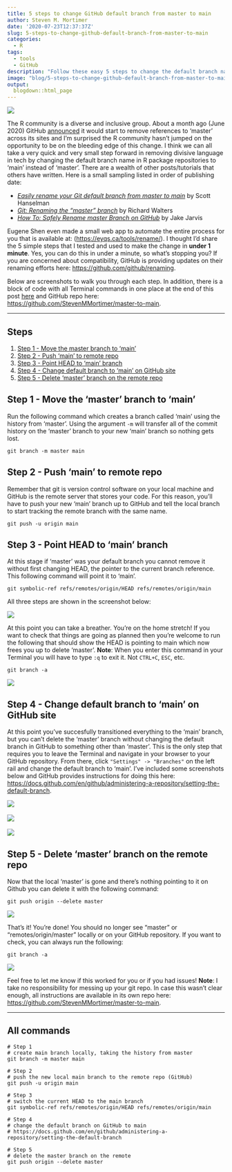 ```yaml
---
title: 5 steps to change GitHub default branch from master to main
author: Steven M. Mortimer
date: '2020-07-23T12:37:37Z'
slug: 5-steps-to-change-github-default-branch-from-master-to-main
categories:
  - R
tags:
  - tools
  - GitHub
description: "Follow these easy 5 steps to change the default branch name in your repo to 'main' instead of 'master' to show support for removing divisive language in tech."
image: "blog/5-steps-to-change-github-default-branch-from-master-to-main/master-to-main.png"
output:
  blogdown::html_page
---
```


![](/blog/5-steps-to-change-github-default-branch-from-master-to-main/master-to-main.png)

The R community is a diverse and inclusive group. About a month ago (June 2020)
GitHub <a target="_blank" href="https://www.vice.com/en_us/article/k7qbyv/github-to-remove-masterslave-terminology-from-its-platform">announced</a> it would start to remove references to 'master' across its
sites and I'm surprised the R community hasn't jumped on the opportunity to
be on the bleeding edge of this change. I think we can all take a very quick and
very small step forward in removing divisive language in tech by changing the default
branch name in R package repositories to 'main' instead of 'master'. There are a 
wealth of other posts/tutorials that others have written. Here is a small sampling 
listed in order of publishing date:

  * <a target="_blank" href="https://www.hanselman.com/blog/EasilyRenameYourGitDefaultBranchFromMasterToMain.aspx"><i>Easily rename your Git default branch from master to main</i></a> by Scott Hanselman
  * <a target="_blank" href="https://dev.to/rhymu8354/git-renaming-the-master-branch-137b"><i>Git: Renaming the "master" branch</i></a> by Richard Walters
  * <a target="_blank" href="https://jarv.is/notes/github-rename-master/"><i>How To: Safely Rename master Branch on GitHub</i></a> by Jake Jarvis
  
Eugene Shen even made a small web app to automate the entire process for you that is 
available at: (<a target="_blank" href="https://eyqs.ca/tools/rename/">https://eyqs.ca/tools/rename/</a>).
I thought I'd share the 5 simple steps that I tested and used to make the change in **under 1
minute**. Yes, you can do this in under a minute, so what's stopping you? If you 
are concerned about compatibility, GitHub is providing updates on their 
renaming efforts here: <a target="_blank" href="https://github.com/github/renaming">https://github.com/github/renaming</a>.

Below are screenshots to walk you through each step. In addition, there is a block 
of code with all Terminal commands in one place at the end of this post 
<a href="#all-commands">here</a> and GitHub repo here: 
<a target="_blank" href="https://github.com/StevenMMortimer/master-to-main">https://github.com/StevenMMortimer/master-to-main</a>.

----

## Steps

  1. <a href="#step-1---move-the-master-branch-to-main">Step 1 - Move the master branch to 'main'</a>
  2. <a href="#step-2---push-main-to-remote-repo">Step 2 - Push 'main' to remote repo</a>
  3. <a href="#step-3---point-head-to-main-branch">Step 3 - Point HEAD to 'main' branch</a>
  4. <a href="#step-4---change-default-branch-to-main-on-github-site">Step 4 - Change default branch to 'main' on GitHub site</a>
  5. <a href="#step-5---delete-master-branch-on-the-remote-repo">Step 5 - Delete 'master' branch on the remote repo</a>

## Step 1 - Move the 'master' branch to 'main'

Run the following command which creates a branch called 'main' using the history 
from 'master'. Using the argument `-m` will transfer all of the commit history on 
the 'master' branch to your new 'main' branch so nothing gets lost.

```shell
git branch -m master main
```

## Step 2 - Push 'main' to remote repo

Remember that git is version control software on your local machine and GitHub 
is the remote server that stores your code. For this reason, you'll have to push 
your new 'main' branch up to GitHub and tell the local branch to start tracking 
the remote branch with the same name.

```shell
git push -u origin main
```

## Step 3 - Point HEAD to 'main' branch

At this stage if 'master' was your default branch you cannot remove it without 
first changing HEAD, the pointer to the current branch reference. This following 
command will point it to 'main'.

```shell
git symbolic-ref refs/remotes/origin/HEAD refs/remotes/origin/main
```

All three steps are shown in the screenshot below: 

<img src="/blog/5-steps-to-change-github-default-branch-from-master-to-main/steps-1-to-3-create-main-and-point-HEAD.png" style="display:block;max-height:300px;" />

At this point you can take a breather. You're on the home stretch! If you want 
to check that things are going as planned then you're welcome to run the following 
that should show the HEAD is pointing to main which now frees you up to delete 'master'. 
**Note**: When you enter this command in your Terminal you will have to type `:q` to 
exit it. Not `CTRL+C`, `ESC`, etc.

```shell
git branch -a
```

<img src="/blog/5-steps-to-change-github-default-branch-from-master-to-main/steps-1-to-3-review.png" style="display:block;max-height:100px;" />

## Step 4 - Change default branch to 'main' on GitHub site

At this point you've succesfully transitioned everything to the 'main' branch, but 
you can't delete the 'master' branch without changing the default branch in GitHub 
to something other than 'master'. This is the only step that requires you to leave 
the Terminal and navigate in your browser to your GitHub repository. From there, 
click `"Settings" -> "Branches"` on the left rail and change the default branch to 
'main'. I've included some screenshots below and GitHub provides instructions for 
doing this here: <a target="_blank" href="https://docs.github.com/en/github/administering-a-repository/setting-the-default-branch">https://docs.github.com/en/github/administering-a-repository/setting-the-default-branch</a>.

<img src="/blog/5-steps-to-change-github-default-branch-from-master-to-main/step-4a-go-to-settings.png" style="display:block;max-height:300px;" /></br>
<img src="/blog/5-steps-to-change-github-default-branch-from-master-to-main/step-4b-select-main-as-default.png" style="display:block;max-height:300px;" /></br>
<img src="/blog/5-steps-to-change-github-default-branch-from-master-to-main/step-4c-confirm-change.png" style="display:block;max-height:300px;" />  

## Step 5 - Delete 'master' branch on the remote repo

Now that the local 'master' is gone and there's nothing pointing to it on Github 
you can delete it with the following command:  

```shell
git push origin --delete master
```

<img src="/blog/5-steps-to-change-github-default-branch-from-master-to-main/step-5-delete-remote-branch.png" style="display:block;max-height:75px;" />

That's it! You're done! You should no longer see "master" or "remotes/origin/master" locally 
or on your GitHub repository. If you want to check, you can always run the following: 

```shell
git branch -a
```

<img src="/blog/5-steps-to-change-github-default-branch-from-master-to-main/final-check.png" style="display:block;max-height:80px;" />

Feel free to let me know if this worked for you or if you had issues! **Note**: 
I take no responsibility for messing up your git repo. In case this wasn't clear 
enough, all instructions are available in its own repo here: <a target="_blank" href="https://github.com/StevenMMortimer/master-to-main">https://github.com/StevenMMortimer/master-to-main</a>.

----

## All commands

```shell
# Step 1 
# create main branch locally, taking the history from master
git branch -m master main

# Step 2 
# push the new local main branch to the remote repo (GitHub) 
git push -u origin main

# Step 3
# switch the current HEAD to the main branch
git symbolic-ref refs/remotes/origin/HEAD refs/remotes/origin/main

# Step 4
# change the default branch on GitHub to main
# https://docs.github.com/en/github/administering-a-repository/setting-the-default-branch

# Step 5
# delete the master branch on the remote
git push origin --delete master
```
